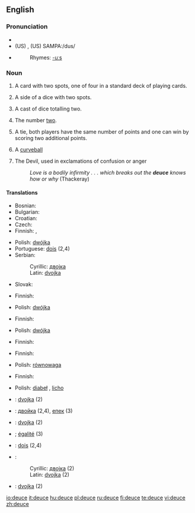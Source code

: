 {{wikipedia}}
==English==

{{rfe}}

===Pronunciation===
* {{IPA|/djuːs/}}
* (US) {{IPA|/duːs/}}, (US) SAMPA:/dus/
*{{audio|en-us-deuce.ogg|Audio (US)}}
*:Rhymes: [[Rhymes:English:-uːs|-uːs]]

===Noun===
{{en-noun}}

# {{cards}} A card with two spots, one of four in a standard deck of playing cards.
# {{context|dice}} A side of a dice with two spots.
# {{context|dice}} A cast of dice totalling two.
# The number [[two]].
# {{tennis}} A tie, both players have the same number of points and one can win by scoring two additional points.
# {{baseball}} A [[curveball]]
# {{context|epithet}} The Devil, used in exclamations of confusion or anger
#: ''Love is a bodily infirmity . . . which breaks out the '''deuce''' knows how or why'' (Thackeray)

====Translations====
{{trans-top|playing card}}
* Bosnian: {{t-|bs|dvojka|f}}
* Bulgarian: {{t+|bg|двойка|f|sc=Cyrl}}
* Croatian: {{t-|hr|dvojka|f}}
* Czech: {{t+|cs|dvojka|f}}
* Finnish: {{t+|fi|kakkonen}}, {{t+|fi|sorsa}}
{{trans-mid}}
* Polish: [[dwójka]] {{f}}
* Portuguese: [[dois]] (2,4)
* Serbian:
*: Cyrillic: [[двојка#Serbian|двојка]] {{f}}
*: Latin: [[dvojka#Serbian|dvojka]] {{f}}
* Slovak: {{t-|sk|dvojka|f}}
{{trans-bottom}}

{{trans-top|side of a dice with two spots}}
* Finnish: {{t+|fi|kakkonen}}
{{trans-mid}}
* Polish: [[dwójka]] {{f}}
{{trans-bottom}}

{{trans-top|cast of dice totalling two}}
* Finnish: {{t+|fi|kakkonen}}
{{trans-mid}}
* Polish: [[dwójka]] {{f}}
{{trans-bottom}}

{{trans-top|number two}}
* Finnish: {{t+|fi|kakkonen}}
{{trans-mid}}
{{trans-bottom}}

{{trans-top|tennis: tie, both players able to win by scoring two additional points}}
* Finnish: {{t|fi|tasatilanne}}
{{trans-mid}}
*Polish: [[równowaga]] {{f}}
{{trans-bottom}}

{{trans-top|baseball: curveball}}
{{trans-mid}}
{{trans-bottom}}

{{trans-top|Devil, used in exclamations of confusion or anger}}
* Finnish: {{t+|fi|piru}}
{{trans-mid}}
* Polish: [[diabeł]] {{m}}, [[licho]] {{n}}
{{trans-bottom}}

{{checktrans-top}}
* {{ttbc|Bosnian}}: [[dvojka#Bosnian|dvojka]] {{f}} (2)
* {{ttbc|Bulgarian}}: [[двойка#Bulgarian|двойка]] {{f}} (2,4), [[епек#Bulgarian|епек]] {{m}} (3)
* {{ttbc|Croatian}}: [[dvojka#Croatian|dvojka]] {{f}} (2)
* {{ttbc|French}}; [[égalité]] (3)
* {{ttbc|Portuguese}}: [[dois]] (2,4)
* {{ttbc|Serbian}}:
*: Cyrillic: [[двојка#Serbian|двојка]] {{f}} (2)
*: Latin: [[dvojka#Serbian|dvojka]] {{f}} (2)
* {{ttbc|Slovak}}: [[dvojka]] {{f}} (2)
{{trans-bottom}}

[[io:deuce]]
[[it:deuce]]
[[hu:deuce]]
[[pl:deuce]]
[[ru:deuce]]
[[fi:deuce]]
[[te:deuce]]
[[vi:deuce]]
[[zh:deuce]]